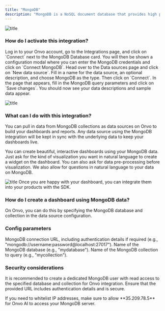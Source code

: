 ```yaml
---
title: "MongoDB"
description: "MongoDB is a NoSQL document database that provides high performance, high availability, and easy scalability. It stores data in flexible, JSON-like documents."
---
```


![title](/assets/integrations/mongodb.png)

### How do I activate this integration?

<Steps>
  <Step title="First Step">
    Log in to your Onvo account, go to the Integrations page, and click on
    `Connect` next to the MongoDB Database card.
  </Step>
  <Step title="Second Step">
    You will then be shown a configuration modal where you can enter the MongoDB
    credentials and click on `Connect MongoDB`.
  </Step>
  <Step title="Third Step">
    Head over to the Data sources page and click on `New data source`.
  </Step>
  <Step title="Fourth Step">
    Fill in a name for the data source, an optional description, and choose
    MongoDB as the type. Then click on `Connect`.
  </Step>
  <Step title="Fifth Step">
    In the page that appears, fill in the MongoDB query parameters and click on
    `Save changes`. You should now see your data descriptions and sample data
    appear.
  </Step>
</Steps>

![title](/assets/integrations/mongodb-1.png)

### What can I do with this integration?

You can pull in data from MongoDB collections as data sources on Onvo to build your dashboards and reports. Any data source using the MongoDB integration will be kept in sync with the underlying data to keep your dashboards live.

You can create beautiful, interactive dashboards using your MongoDB data. Just ask for the kind of visualization you want in natural language to create a widget on the dashboard. You can also ask for data pre-processing before visualization. We also allow for questions in natural language to your data on MongoDB.

![title](/assets/integrations/common-dashboard.png)
Once you are happy with your dashboard, you can integrate them into your products with the SDK.

### How do I create a dashboard using MongoDB data?

On Onvo, you can do this by specifying the MongoDB database and collection in the data source configuration.

### Config parameters

<ParamField path="url" type="string">
  MongoDB connection URL, including authentication details if required (e.g.,
  "mongodb://username:password@localhost:27017").
</ParamField>

<ParamField path="database" type="string">
  Name of the MongoDB database (e.g., "mydatabase").
</ParamField>

<ParamField path="collection" type="string">
  Name of the MongoDB collection to query (e.g., "mycollection").
</ParamField>

### Security considerations

It is recommended to create a dedicated MongoDB user with read access to the specified database and collection for Onvo integration. Ensure that the provided URL includes authentication details and is secure.

<Note>
  If you need to whitelist IP addresses, make sure to allow **35.209.78.5** for
  Onvo AI to access your MongoDB server.
</Note>
